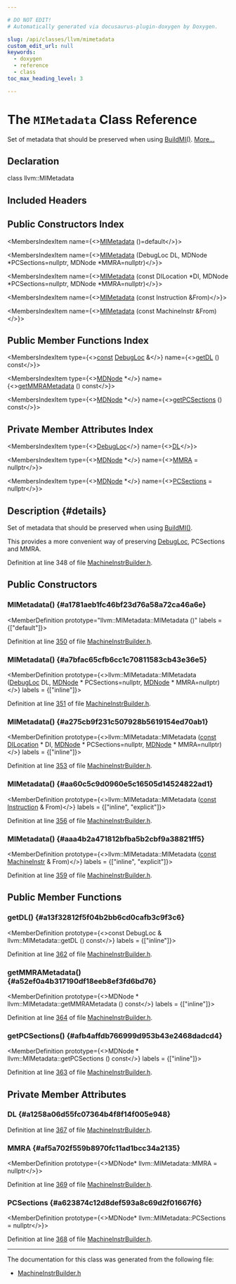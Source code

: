 ```yaml
---

# DO NOT EDIT!
# Automatically generated via docusaurus-plugin-doxygen by Doxygen.

slug: /api/classes/llvm/mimetadata
custom_edit_url: null
keywords:
  - doxygen
  - reference
  - class
toc_max_heading_level: 3

---
```





# The `MIMetadata` Class Reference

<DoxygenPage pluginConfig={pluginConfig}>

Set of metadata that should be preserved when using <a href="/docs/api/namespaces/llvm/#a17e04afcf0c5efeb0eb6a9a45287b5e4">BuildMI()</a>. <a href="#details">More...</a>

## Declaration

<CodeBlock>class llvm::MIMetadata</CodeBlock>

## Included Headers

<IncludesList>
<IncludesListItem
  filePath="llvm/CodeGen/MachineInstrBuilder.h"
  permalink="/docs/api/files/include/include/llvm/include/llvm/codegen/machineinstrbuilder-h"
  isLocal="true" />
</IncludesList>

## Public Constructors Index

<MembersIndex>

<MembersIndexItem
  name={<><a href="#a1781aeb1fc46bf23d76a58a72ca46a6e">MIMetadata</a> ()=default</>}>
</MembersIndexItem>

<MembersIndexItem
  name={<><a href="#a7bfac65cfb6cc1c70811583cb43e36e5">MIMetadata</a> (DebugLoc DL, MDNode &#42;PCSections=nullptr, MDNode &#42;MMRA=nullptr)</>}>
</MembersIndexItem>

<MembersIndexItem
  name={<><a href="#a275cb9f231c507928b5619154ed70ab1">MIMetadata</a> (const DILocation &#42;DI, MDNode &#42;PCSections=nullptr, MDNode &#42;MMRA=nullptr)</>}>
</MembersIndexItem>

<MembersIndexItem
  name={<><a href="#aa60c5c9d0960e5c16505d14524822ad1">MIMetadata</a> (const Instruction &amp;From)</>}>
</MembersIndexItem>

<MembersIndexItem
  name={<><a href="#aaa4b2a471812bfba5b2cbf9a38821ff5">MIMetadata</a> (const MachineInstr &amp;From)</>}>
</MembersIndexItem>

</MembersIndex>

## Public Member Functions Index

<MembersIndex>

<MembersIndexItem
  type={<><a href="/docs/api/files/lib/lib/target/lib/target/aarch64/aarch64promoteconstant-cpp/#a90f8350fecae261c25be85d38b451bff">const</a> <a href="/docs/api/classes/llvm/debugloc">DebugLoc</a> &amp;</>}
  name={<><a href="#a13f32812f5f04b2bb6cd0cafb3c9f3c6">getDL</a> () const</>}>
</MembersIndexItem>

<MembersIndexItem
  type={<><a href="/docs/api/classes/llvm/mdnode">MDNode</a> &#42;</>}
  name={<><a href="#a52ef0a4b317190df18eeb8ef3fd6bd76">getMMRAMetadata</a> () const</>}>
</MembersIndexItem>

<MembersIndexItem
  type={<><a href="/docs/api/classes/llvm/mdnode">MDNode</a> &#42;</>}
  name={<><a href="#afb4affdb766999d953b43e2468dadcd4">getPCSections</a> () const</>}>
</MembersIndexItem>

</MembersIndex>

## Private Member Attributes Index

<MembersIndex>

<MembersIndexItem
  type={<><a href="/docs/api/classes/llvm/debugloc">DebugLoc</a></>}
  name={<><a href="#a1258a06d55fc07364b4f8f14f005e948">DL</a></>}>
</MembersIndexItem>

<MembersIndexItem
  type={<><a href="/docs/api/classes/llvm/mdnode">MDNode</a> &#42;</>}
  name={<><a href="#af5a702f559b8970fc11ad1bcc34a2135">MMRA</a> = nullptr</>}>
</MembersIndexItem>

<MembersIndexItem
  type={<><a href="/docs/api/classes/llvm/mdnode">MDNode</a> &#42;</>}
  name={<><a href="#a623874c12d8def593a8c69d2f01667f6">PCSections</a> = nullptr</>}>
</MembersIndexItem>

</MembersIndex>

## Description {#details}

Set of metadata that should be preserved when using <a href="/docs/api/namespaces/llvm/#a17e04afcf0c5efeb0eb6a9a45287b5e4">BuildMI()</a>.

This provides a more convenient way of preserving <a href="/docs/api/classes/llvm/debugloc">DebugLoc</a>, PCSections and MMRA.

Definition at line 348 of file <a href="/docs/api/files/include/include/llvm/include/llvm/codegen/machineinstrbuilder-h">MachineInstrBuilder.h</a>.

<SectionDefinition>

## Public Constructors

### MIMetadata() {#a1781aeb1fc46bf23d76a58a72ca46a6e}

<MemberDefinition
  prototype="llvm::MIMetadata::MIMetadata ()"
  labels = {["default"]}>

Definition at line <a href="/docs/api/files/include/include/llvm/include/llvm/codegen/machineinstrbuilder-h/#l00350">350</a> of file <a href="/docs/api/files/include/include/llvm/include/llvm/codegen/machineinstrbuilder-h">MachineInstrBuilder.h</a>.
</MemberDefinition>

### MIMetadata() {#a7bfac65cfb6cc1c70811583cb43e36e5}

<MemberDefinition
  prototype={<>llvm::MIMetadata::MIMetadata (<a href="/docs/api/classes/llvm/debugloc">DebugLoc</a> DL, <a href="/docs/api/classes/llvm/mdnode">MDNode</a> &#42; PCSections=nullptr, <a href="/docs/api/classes/llvm/mdnode">MDNode</a> &#42; MMRA=nullptr)</>}
  labels = {["inline"]}>

Definition at line <a href="/docs/api/files/include/include/llvm/include/llvm/codegen/machineinstrbuilder-h/#l00351">351</a> of file <a href="/docs/api/files/include/include/llvm/include/llvm/codegen/machineinstrbuilder-h">MachineInstrBuilder.h</a>.
</MemberDefinition>

### MIMetadata() {#a275cb9f231c507928b5619154ed70ab1}

<MemberDefinition
  prototype={<>llvm::MIMetadata::MIMetadata (<a href="/docs/api/files/lib/lib/target/lib/target/aarch64/aarch64promoteconstant-cpp/#a90f8350fecae261c25be85d38b451bff">const</a> <a href="/docs/api/classes/llvm/dilocation">DILocation</a> &#42; DI, <a href="/docs/api/classes/llvm/mdnode">MDNode</a> &#42; PCSections=nullptr, <a href="/docs/api/classes/llvm/mdnode">MDNode</a> &#42; MMRA=nullptr)</>}
  labels = {["inline"]}>

Definition at line <a href="/docs/api/files/include/include/llvm/include/llvm/codegen/machineinstrbuilder-h/#l00353">353</a> of file <a href="/docs/api/files/include/include/llvm/include/llvm/codegen/machineinstrbuilder-h">MachineInstrBuilder.h</a>.
</MemberDefinition>

### MIMetadata() {#aa60c5c9d0960e5c16505d14524822ad1}

<MemberDefinition
  prototype={<>llvm::MIMetadata::MIMetadata (<a href="/docs/api/files/lib/lib/target/lib/target/aarch64/aarch64promoteconstant-cpp/#a90f8350fecae261c25be85d38b451bff">const</a> <a href="/docs/api/classes/llvm/instruction">Instruction</a> &amp; From)</>}
  labels = {["inline", "explicit"]}>

Definition at line <a href="/docs/api/files/include/include/llvm/include/llvm/codegen/machineinstrbuilder-h/#l00356">356</a> of file <a href="/docs/api/files/include/include/llvm/include/llvm/codegen/machineinstrbuilder-h">MachineInstrBuilder.h</a>.
</MemberDefinition>

### MIMetadata() {#aaa4b2a471812bfba5b2cbf9a38821ff5}

<MemberDefinition
  prototype={<>llvm::MIMetadata::MIMetadata (<a href="/docs/api/files/lib/lib/target/lib/target/aarch64/aarch64promoteconstant-cpp/#a90f8350fecae261c25be85d38b451bff">const</a> <a href="/docs/api/classes/llvm/machineinstr">MachineInstr</a> &amp; From)</>}
  labels = {["inline", "explicit"]}>

Definition at line <a href="/docs/api/files/include/include/llvm/include/llvm/codegen/machineinstrbuilder-h/#l00359">359</a> of file <a href="/docs/api/files/include/include/llvm/include/llvm/codegen/machineinstrbuilder-h">MachineInstrBuilder.h</a>.
</MemberDefinition>

</SectionDefinition>

<SectionDefinition>

## Public Member Functions

### getDL() {#a13f32812f5f04b2bb6cd0cafb3c9f3c6}

<MemberDefinition
  prototype={<>const DebugLoc &amp; llvm::MIMetadata::getDL () const</>}
  labels = {["inline"]}>

Definition at line <a href="/docs/api/files/include/include/llvm/include/llvm/codegen/machineinstrbuilder-h/#l00362">362</a> of file <a href="/docs/api/files/include/include/llvm/include/llvm/codegen/machineinstrbuilder-h">MachineInstrBuilder.h</a>.
</MemberDefinition>

### getMMRAMetadata() {#a52ef0a4b317190df18eeb8ef3fd6bd76}

<MemberDefinition
  prototype={<>MDNode &#42; llvm::MIMetadata::getMMRAMetadata () const</>}
  labels = {["inline"]}>

Definition at line <a href="/docs/api/files/include/include/llvm/include/llvm/codegen/machineinstrbuilder-h/#l00364">364</a> of file <a href="/docs/api/files/include/include/llvm/include/llvm/codegen/machineinstrbuilder-h">MachineInstrBuilder.h</a>.
</MemberDefinition>

### getPCSections() {#afb4affdb766999d953b43e2468dadcd4}

<MemberDefinition
  prototype={<>MDNode &#42; llvm::MIMetadata::getPCSections () const</>}
  labels = {["inline"]}>

Definition at line <a href="/docs/api/files/include/include/llvm/include/llvm/codegen/machineinstrbuilder-h/#l00363">363</a> of file <a href="/docs/api/files/include/include/llvm/include/llvm/codegen/machineinstrbuilder-h">MachineInstrBuilder.h</a>.
</MemberDefinition>

</SectionDefinition>

<SectionDefinition>

## Private Member Attributes

### DL {#a1258a06d55fc07364b4f8f14f005e948}

<MemberDefinition
  prototype="DebugLoc llvm::MIMetadata::DL">

Definition at line <a href="/docs/api/files/include/include/llvm/include/llvm/codegen/machineinstrbuilder-h/#l00367">367</a> of file <a href="/docs/api/files/include/include/llvm/include/llvm/codegen/machineinstrbuilder-h">MachineInstrBuilder.h</a>.
</MemberDefinition>

### MMRA {#af5a702f559b8970fc11ad1bcc34a2135}

<MemberDefinition
  prototype={<>MDNode&#42; llvm::MIMetadata::MMRA = nullptr</>}>

Definition at line <a href="/docs/api/files/include/include/llvm/include/llvm/codegen/machineinstrbuilder-h/#l00369">369</a> of file <a href="/docs/api/files/include/include/llvm/include/llvm/codegen/machineinstrbuilder-h">MachineInstrBuilder.h</a>.
</MemberDefinition>

### PCSections {#a623874c12d8def593a8c69d2f01667f6}

<MemberDefinition
  prototype={<>MDNode&#42; llvm::MIMetadata::PCSections = nullptr</>}>

Definition at line <a href="/docs/api/files/include/include/llvm/include/llvm/codegen/machineinstrbuilder-h/#l00368">368</a> of file <a href="/docs/api/files/include/include/llvm/include/llvm/codegen/machineinstrbuilder-h">MachineInstrBuilder.h</a>.
</MemberDefinition>

</SectionDefinition>

<hr/>

The documentation for this class was generated from the following file:

<ul>
<li><a href="/docs/api/files/include/include/llvm/include/llvm/codegen/machineinstrbuilder-h">MachineInstrBuilder.h</a></li>
</ul>

</DoxygenPage>
